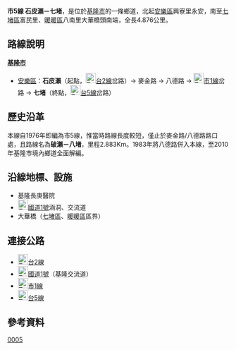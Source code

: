 {{Infobox Taiwan Highway
|type=TH
|county=cty
|route=5
|Level=鄉道
|Length=4.876
|Established=1976年
|Decommissioned=2010年
|Start=[[基隆市|基隆市]][[安樂區|安樂區]]興寮里石皮瀨
|End=基隆市[[七堵區|七堵區]]富民里、[[暖暖區|暖暖區]]八南里大華橋頭南端
}}
'''市5線 石皮瀨－七堵'''，是位於[[基隆市|基隆市]]的一條鄉道，北起[[安樂區|安樂區]]興寮里永安，南至[[七堵區|七堵區]]富民里、[[暖暖區|暖暖區]]八南里大華橋頭南端，全長4.876公里。{{r|thb}}

== 路線說明 ==
{{expand|time=2014-08-19}}
;'''[[基隆市|基隆市]]'''
*[[安樂區|安樂區]]：'''石皮瀨'''（起點，[[File:TW_PHW2.svg|23px]][[台2線|台2線]]岔路）→ 麥金路 → 八德路 → [[File:TW_THWcty1.svg|23px]][[市1線_(基隆市)|市1線]]岔路 → '''七堵'''（終點，[[File:TW_PHW5.svg|23px]][[台5線|台5線]]岔路）

== 歷史沿革 ==
本線自1976年即編為市5線，惟當時路線長度較短，僅止於麥金路/八德路路口處，且路線名為'''破瀨{{r|shipilai}}－八堵'''，里程2.883Km。{{r|gazette1976}}1983年將八德路併入本線，至2010年基隆市境內鄉道全面解編{{r|thb}}。

== 沿線地標、設施 ==
*基隆長庚醫院
*[[File:TWHW1.svg|23px]][[中山高速公路|國道1號]]涵洞、交流道
*大華橋（[[七堵區|七堵區]]、[[暖暖區|暖暖區]]區界）

== 連接公路 ==
*[[File:TW_PHW2.svg|23px]][[台2線|台2線]]
*[[File:TWHW1.svg|23px]][[中山高速公路|國道1號]]（基隆交流道）
*[[File:TW_THWcty1.svg|23px]][[市1線_(基隆市)|市1線]]
*[[File:TW_PHW5.svg|23px]][[台5線|台5線]]

== 參考資料 ==
{{reflist|refs=

<ref name="thb">{{cite web |url=https://spreadsheets.google.com/pub?key=0Avc0r7dng8JrdG94UENlV3M0WmRUdHNFYWNmQkFWVUE&output=html |title=基隆市鄉道路線調整明細表 |accessdate=2011-04-14 |date=2010-07-19 |publisher=公路總局 |archive-date=2014-09-05 |archive-url=https://web.archive.org/web/20140905212135/https://spreadsheets.google.com/pub?key=0Avc0r7dng8JrdG94UENlV3M0WmRUdHNFYWNmQkFWVUE&output=html |dead-url=yes }}</ref>

<ref name="gazette1976">{{cite web |url=http://www.twroad.org/road/07history/roc/gazette/img/1976-03.png |title=公告1976年臺灣省縣鄉道及專用公路路線-{里程表}- |accessdate=2011-04-14 |date=1966-08-01 |work=政府公報資料索引 |publisher=臺灣省政府 |deadurl=yes |archiveurl=https://web.archive.org/web/20140820001137/http://www.twroad.org/road/07history/roc/gazette/img/1976-03.png |archivedate=2014-08-20 }}</ref>

<ref name="shipilai">石皮瀨誤作破瀨（石+皮=破）。</ref>

}}

{{基隆市鄉道}}

[[Category:基隆市鄉道|0005]]